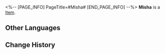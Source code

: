 <%-- [PAGE_INFO]
PageTitle=#Misha#
[END_PAGE_INFO] --%>
{{Item Infobox
|title       = Misha
|id          = 223005
|image       = Dreamscape Pass Sticker Misha.png
|type        = 
|invCategory = 
|rarity      = 4
|effect      = Digital stickers that can be used to decorate the pages of the Dreamtour Handbook. They come in many different styles.
|description = 
|source1     = After everything has concluded, return to where you helped out the youth
}}
{{Description|1=A child's dreams are as colorful as they are simple.}}
'''Misha''' is a [[Item]].

==Other Languages==
{{Other Languages
|en   = Misha
|zhs  = 米沙
|zht  = 米沙
|ja   = ミーシャ
|ko   = 미샤
|es   = Misha
|fr   = Micha
|ru   = Миша
|th   = Misha
|vi   = Misha
|de   = Misha
|id   = Misha
|pt   = Misha
}}

==Change History==
{{Change History|2.0}}